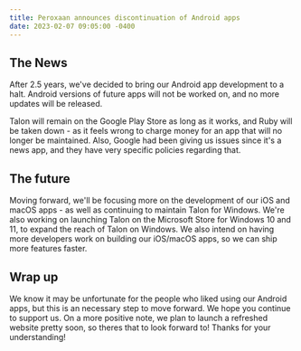 ```yaml
---
title: Peroxaan announces discontinuation of Android apps
date: 2023-02-07 09:05:00 -0400
---
```


<Float src="/Peroxaan.png" alt="Peroxaan logo" />

## The News

After 2.5 years, we've decided to bring our Android app development to a halt. Android versions of future apps will not be worked on, and no more updates will be released.

Talon will remain on the Google Play Store as long as it works, and Ruby will be taken down - as it feels wrong to charge money for an app that will no longer be maintained. Also, Google had been giving us issues since it's a news app, and they have very specific policies regarding that.

## The future

Moving forward, we'll be focusing more on the development of our iOS and macOS apps - as well as continuing to maintain Talon for Windows. We're also working on launching Talon on the Microsoft Store for Windows 10 and 11, to expand the reach of Talon on Windows. We also intend on having more developers work on building our iOS/macOS apps, so we can ship more features faster.

## Wrap up

We know it may be unfortunate for the people who liked using our Android apps, but this is an necessary step to move forward. We hope you continue to support us. On a more positive note, we plan to launch a refreshed website pretty soon, so theres that to look forward to! Thanks for your understanding!
